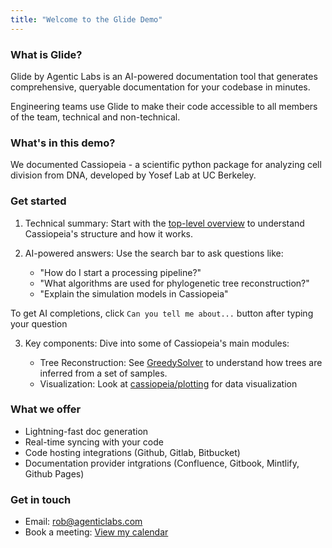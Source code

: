 ```yaml
---
title: "Welcome to the Glide Demo"
---
```


### What is Glide?
Glide by Agentic Labs is an AI-powered documentation tool that generates comprehensive, queryable documentation for your codebase in minutes.

Engineering teams use Glide to make their code accessible to all members of the team, technical and non-technical.

### What's in this demo?
We documented Cassiopeia - a scientific python package for analyzing cell division from DNA, developed by Yosef Lab at UC Berkeley.

### Get started

1. Technical summary: Start with the [top-level overview](/detailed-code-docs/project_root) to understand Cassiopeia's structure and how it works.
2. AI-powered answers: Use the search bar to ask questions like:

    * "How do I start a processing pipeline?"
    * "What algorithms are used for phylogenetic tree reconstruction?"
    * "Explain the simulation models in Cassiopeia"

<Note>To get AI completions, click `Can you tell me about...` button after typing your question</Note>

3. Key components: Dive into some of Cassiopeia's main modules:

    * Tree Reconstruction: See [GreedySolver](/detailed-code-docs/cassiopeia/solver/GreedySolver.py) to understand how trees are inferred from a set of samples.
    * Visualization: Look at [cassiopeia/plotting](/detailed-code-docs/cassiopeia/plotting/) for data visualization

### What we offer
* Lightning-fast doc generation
* Real-time syncing with your code
* Code hosting integrations (Github, Gitlab, Bitbucket)
* Documentation provider intgrations (Confluence, Gitbook, Mintlify, Github Pages)

### Get in touch
* Email: [rob@agenticlabs.com](mailto:rob@agenticlabs.com)
* Book a meeting: [View my calendar](https://calendly.com/rob-mck/15-minute-meeting)
